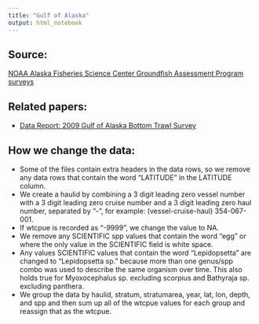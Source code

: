 ```yaml
---
title: "Gulf of Alaska"
output: html_notebook
---
```


## Source:
[NOAA Alaska Fisheries Science Center Groundfish Assessment Program surveys](http://www.nwfsc.noaa.gov/research/divisions/fram/groundfish/bottom_trawl.cfm)

## Related papers:  

- [Data Report: 2009 Gulf of Alaska Bottom Trawl Survey](https://www.afsc.noaa.gov/Publications/AFSC-TM/NOAA-TM-AFSC-208.pdf)  

## How we change the data:  
- Some of the files contain extra headers in the data rows, so we remove any data rows that contain the word "LATITUDE" in the LATITUDE column.  
- We create a haulid by combining a 3 digit leading zero vessel number with a 3 digit leading zero cruise number and a 3 digit leading zero haul number, separated by "-", for example: (vessel-cruise-haul) 354-067-001.  
- If wtcpue is recorded as "-9999", we change the value to NA.  
- We remove any SCIENTIFIC spp values that contain the word "egg" or where the only value in the SCIENTIFIC field is white space.  
- Any values SCIENTIFIC values that contain the word "Lepidopsetta" are changed to "Lepidopsetta sp." because more than one genus/spp combo was used to describe the same organism over time.  This also holds true for Myoxocephalus sp. excluding scorpius and Bathyraja sp. excluding panthera.
- We group the data by haulid, stratum, stratumarea, year, lat, lon, depth,  and spp and then sum up all of the wtcpue values for each group and reassign that as the wtcpue.
